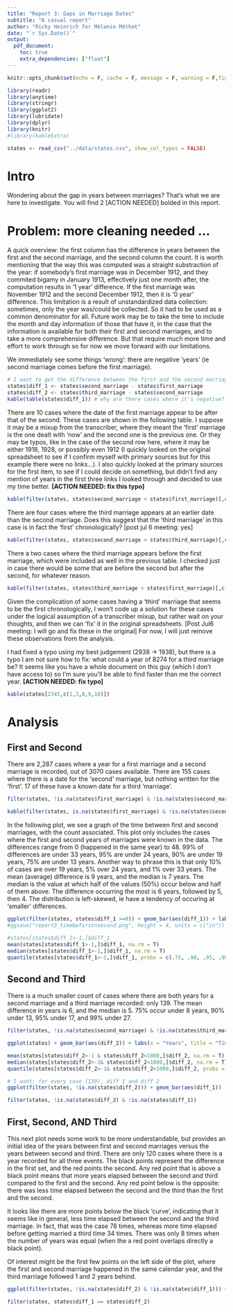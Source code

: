 ```yaml
---
title: "Report 3: Gaps in Marriage Dates"
subtitle: "A casual report"
author: "Ricky Heinrich for Mélanie Méthot"
date: "`r Sys.Date()`"
output: 
  pdf_document: 
    toc: true
    extra_dependencies: ["float"]
---
```


```r
knitr::opts_chunk$set(echo = F, cache = F, message = F, warning = F,fig.pos = "H")
```
```r
library(readr)
library(anytime)
library(stringr)
library(ggplot2)
library(lubridate)
library(dplyr)
library(knitr)
#library(kableExtra)
```

```r
states <- read_csv("../data/states.csv", show_col_types = FALSE)
```

# Intro
Wondering about the gap in years between marriages? That's what we are here to investigate. You will find 2 [ACTION NEEDED] bolded in this report. 

# Problem: more cleaning needed ...
A quick overview: the first column has the difference in years between the first and the second marriage, and the second column the count. It is worth mentioning that the way this was computed was a straight substraction of the year: if somebody's first marriage was in December 1912, and they commited bigamy in January 1913, effectively just one month after, the computation results in '1 year' difference. If the first marriage was November 1912 and the second December 1912, then it is '0 year' difference. This limitation is a result of unstandardized data collection: sometimes, only the year was/could be collected. So it had to be used as a common denominator for all. Future work may be to take the time to include the month and day information of those that have it, in the case that the information is available for both their first and second marriages, and to take a more comprehensive difference. But that require much more time and effort to work through so for now we move forward with our limitations.

We immediately see some things 'wrong': there are negative 'years' (ie second marriage comes before the first marriage).

```r
# I want to get the difference between the first and the second marriages
states$diff_1 <- states$second_marriage - states$first_marriage
states$diff_2 <- states$third_marriage - states$second_marriage
kable(table(states$diff_1)) # why are there cases where it's negative? need some data cleaning
```
There are 10 cases where the date of the first marriage appear to be after that of the second. These cases are shown in the following table. I suppose it may be a mixup from the transcriber, where they meant the 'first' marriage is the one dealt with 'now' and the second one is the previous one. Or they may be typos, like in the case of the second row here, where it may be either 1918, 1928, or possibly even 1912 (I quickly looked on the original spreadsheet to see if I confirm myself with primary sources but for this example there were no links...). I also quickly looked at the primary sources for the first item, to see if I could decide on something, but didn't find any mention of years in the first three links I looked through and decided to use my time better. **[ACTION NEEDED: fix this typo]**

```r
kable(filter(states, states$second_marriage < states$first_marriage)[,c(1,8,9,10)], row.names = T)
```
There are four cases where the third marriage appears at an earlier date than the second marriage. Does this suggest that the 'third marriage' in this case is in fact the 'first' chronologically? [post jul 6 meeting: yes]

```r
kable(filter(states, states$second_marriage > states$third_marriage)[,c(1,8,9,10)], row.names = T)
```
There a two cases where the third marriage appears before the first marriage, which were included as well in the previous table. I checked just in case there would be some that are before the second but after the second, for whatever reason.
```r
kable(filter(states, states$third_marriage < states$first_marriage)[,c(1,8,9,10)], row.names = T)
```


Given the complication of some cases having a 'third' marriage that seems to be the first chronologically, I won't code up a solution for these cases under the logical assumption of a transcriber mixup, but rather wait on your thoughts, and then we can 'fix' it in the original spreadsheets. [Post Jul6 meeting: I will go and fix these in the original] For now, I will just remove these observations from the analysis.


I had fixed a typo using my best judgement (2938 -> 1938), but there is a typo I am not sure how to fix: what could a year of 8274 for a third marriage be? It seems like you have a whole document on this guy (which I don't have access to) so I'm sure you'll be able to find faster than me the correct year. **[ACTION NEEDED: fix typo]** 

```r
kable(states[2345,c(1,3,8,9,10)])
```



# Analysis

## First and Second

There are 2,287 cases where a year for a first marriage and a second marriage is recorded, out of 3070 cases available. There are 155 cases where there is a date for the 'second' marriage, but nothing written for the 'first'. 17 of these have a known date for a third 'marriage'. 
```r
filter(states, !is.na(states$first_marriage) & !is.na(states$second_marriage))
```

```r
kable(filter(states, is.na(states$first_marriage) & !is.na(states$second_marriage) & is.na(states$ind_first_marriage) & !is.na(states$THIRD_))[,c(1,8,9,10)], row.names = T)
```

In the following plot, we see a graph of the time between first and second marriages, with the count associated. This plot only includes the cases where the first and second years of marriages were known in the data. The differences range from 0 (happened in the same year) to 48. 99% of differences are under 33 years, 95% are under 24 years, 90% are under 19 years, 75% are under 13 years. Another way to phrase this is that only 10% of cases are over 19 years, 5% over 24 years, and 1% over 33 years. The mean (average) difference is 9 years, and the median is 7 years. The median is the value at which half of the values (50%) occur below and half of them above. The difference occurring the most is 6 years, followed by 5, then 4. The distribution is left-skewed, ie have a tendency of occuring at 'smaller' differences.
```r
ggplot(filter(states, states$diff_1 >=0)) + geom_bar(aes(diff_1)) + labs(x = "Years", title = "Time Between First and Second Marriage", subtitle = "n = 2,287", y = "Count") + theme(axis.text.x = element_text( size = 15 ), axis.text.y = element_text( size = 15), axis.title = element_text( size = 16))
#ggsave("report3_timebwfirstnsecond.png", height = 4, units = c("in"))
```
```r
#states[states$diff_1>-1,]$diff_1
mean(states[states$diff_1>-1,]$diff_1, na.rm = T)
median(states[states$diff_1>-1,]$diff_1, na.rm = T)
quantile(states[states$diff_1>-1,]$diff_1, probs = c(.75, .90, .95, .99), na.rm = T)
```
## Second and Third
There is a much smaller count of cases where there are both years for a second marriage and a third marriage recorded: only 139. The mean difference in years is 6, and the median is 5. 75% occur under 8 years, 90% under 13, 95% under 17, and 99% under 27. 

```r
filter(states, !is.na(states$second_marriage) & !is.na(states$third_marriage))[,c(9,10)]
```


```r
ggplot(states) + geom_bar(aes(diff_2)) + labs(x = "Years", title = "Time Between Second and Third Marriage", subtitle = "n = 139") + xlim(-1,30)
```

```r
mean(states[states$diff_2>-1 & states$diff_2<1000,]$diff_2, na.rm = T)
median(states[states$diff_2>-1& states$diff_2<1000,]$diff_2, na.rm = T)
quantile(states[states$diff_2>-1& states$diff_2<1000,]$diff_2, probs = c(.75, .90, .95, .99), na.rm = T)
```
```r
# I want: for every case (139), diff 1 and diff 2
ggplot(filter(states, !is.na(states$diff_2))) + geom_bar(aes(diff_1))
```
```r
filter(states, !is.na(states$diff_2) & !is.na(states$diff_1))
```
## First, Second, AND Third

This next plot needs some work to be more understandable, but provides an initial idea of the years between first and second marriages versus the years between second and third. There are only 120 cases where there is a year recorded for all three events. The black points represent the difference in the first set, and the red points the second. Any red point that is above a black point means that more years elapsed between the second and third compared to the first and the second. Any red point below is the opposite: there was less time elapsed between the second and the third than the first and the second. 

It looks like there are more points below the black 'curve', indicating that it seems like in general, less time elapsed between the second and the third marriage. In fact, that was the case 78 times, whereas more time elapsed before getting married a third time 34 times. There was only 8 times when the number of years was equal (when the a red point overlaps directly a black point). 

Of interest might be the first few points on the left side of the plot, where the first and second marriage happened in the same calendar year, and the third marriage followed 1 and 2 years behind.  

```r
ggplot(filter(states, !is.na(states$diff_2) & !is.na(states$diff_1))) + geom_point(aes(y=diff_1, x = reorder(NAME, diff_1))) + geom_point(aes(y=diff_2, x=reorder(NAME,diff_1)), color = "red") + ylim(0,35) + theme(axis.text.x=element_blank()) + labs(x = "Cases", title = "Comparison of Years between First and Second Marriage (black) \n and between Second and Third Marriage (red)", subtitle = "n = 120", y = "Years Between") 
```

```r
filter(states, states$diff_1 == states$diff_2)
```

